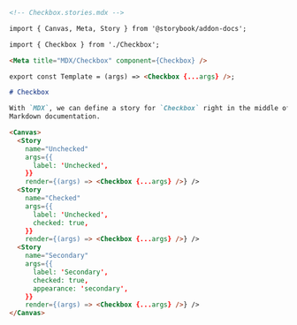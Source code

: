```md
<!-- Checkbox.stories.mdx -->

import { Canvas, Meta, Story } from '@storybook/addon-docs';

import { Checkbox } from './Checkbox';

<Meta title="MDX/Checkbox" component={Checkbox} />

export const Template = (args) => <Checkbox {...args} />;

# Checkbox

With `MDX`, we can define a story for `Checkbox` right in the middle of our
Markdown documentation.

<Canvas>
  <Story 
    name="Unchecked"
    args={{ 
      label: 'Unchecked',
    }}
    render={(args) => <Checkbox {...args} />} />
  <Story 
    name="Checked"
    args={{ 
      label: 'Unchecked', 
      checked: true,
    }}
    render={(args) => <Checkbox {...args} />} />
  <Story 
    name="Secondary" 
    args={{
      label: 'Secondary', 
      checked: true, 
      appearance: 'secondary',
    }}
    render={(args) => <Checkbox {...args} />} />
</Canvas>
```